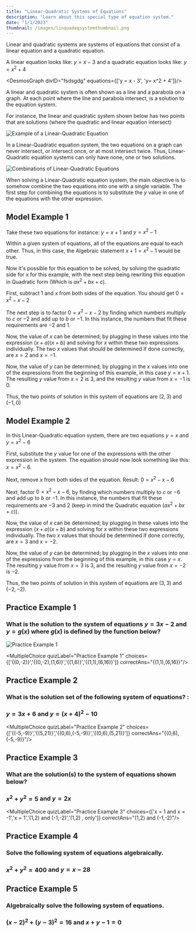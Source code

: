 ```yaml
---
title: "Linear-Quadratic Systems of Equations"
description: "Learn about this special type of equation system."
date: "1/1/2023"
thumbnail: /images/linquadeqsystemthumbnail.png
---
```


Linear and quadratic systems are systems of equations that consist of a linear equation and a quadratic equation.

A linear equation looks like: $y = x - 3$ and a quadratic equation looks like: $y = x^2 + 4$

<DesmosGraph divID="fsdsgdg" equations={['y = x - 3', 'y= x^2 + 4']}/>

A linear and quadratic system is often shown as a line and a parabola on a graph. At each point where the line and parabola intersect, is a solution to the equation system.

For instance, the linear and quadratic system shown below has two points that are solutions (where the quadratic and linear equation intersect)

![Example of a Linear-Quadratic Equation](/images/two_solutions_graph.jpg)

In a Linear-Quadratic equation system, the two equations on a graph can never intersect, or intersect once, or at most intersect twice. Thus, Linear-Quadratic equation systems can only have none, one or two solutions.


![Combinations of Linear-Quadratic Equations](/images/linear-quadratic.png)

When solving a Linear-Quadratic equation system, the main objective is to somehow combine the two equations into one with a single variable. The first step for combining the equations is to substitute the $y$ value in one of the equations with the other expression.

## Model Example 1

Take these two equations for instance: $y ​= x + 1$ and $y = x^2 - 1$

Within a given system of equations,  all of the equations are equal to each other. Thus, in this case, the Algebraic statement $x+1= x^2-1$ would be true.

Now it's possible for this equation to be solved, by solving the quadratic side for x for this example, with the next step being rewriting this equation in Quadratic form (Which is $ax^2 + bx + c$).

First, subtract $1$ and $x$ from both sides of the equation. You should get $0 = x^2 - x - 2$

The next step is to factor $0 = x^2 - x - 2$ by finding which numbers multiply to $c$ or $-2$ and add up to $b$ or $-1$. In this instance, the numbers that fit these requirements are $-2$ and $1$.

Now, the value of $x$ can be determined; by plugging in these values into the expression $(x+a)(x+b)$ and solving for $x$ within these two expressions individually. The two $x$ values that should be determined if done correctly, are $x = 2$ and $x = -1$.

Now, the value of $y$ can be determined; by plugging in the $x$ values into one of the expressions from the beginning of this example, in this case $y = x + 1$. The resulting $y$ value from $x = 2$ is $3$, and the resulting $y$ value from $x = -1$ is $0$.

Thus, the two points of solution in this system of equations are $(2,3)$ and $(-1,0)$

## Model Example 2

In this Linear-Quadratic equation system, there are two equations $y = x$ and $y = x^2 - 6$

First, substitute the $y$ value for one of the expressions with the other expression in the system. The equation should now look something like this: $x = x^2 - 6$.

Next, remove $x$ from both sides of the equation. Result: $0 = x^2 - x - 6$

Next, factor $0 = x^2 - x - 6$, by finding which numbers multiply to $c$ or $-6$ and add up to $b$ or $-1$. In this instance, the numbers that fit these requirements are $-3$ and $2$ (keep in mind the Quadratic equation $(ax^2 + bx + c)$).

Now, the value of $x$ can be determined; by plugging in these values into the expression $(x+a)(x+b)$ and solving for $x$ within these two expressions individually. The two $x$ values that should be determined if done correctly, are $x = 3$ and $x = -2$.

Now, the value of $y$ can be determined; by plugging in the $x$ values into one of the expressions from the beginning of this example, in this case $y = x$. The resulting $y$ value from $x = 3$ is $3$, and the resulting $y$ value from $x = -2$ is $-2$.


Thus, the two points of solution in this system of equations are $(3,3)$ and $(-2,-2)$.

## Practice Example 1

### What is the solution to the system of equations $y = 3x - 2$ and $y = g(x)$ where $g(x)$ is defined by the function below?

![Practice Example 1](/images/regcca2170105paraboloa.jpg)

<DesmosCalc divID="pracexample1"/>

<MultipleChoice quizLabel="Practice Example 1" choices={['{(0,-2)}','{(0,-2),(1,6)}','{(1,6)}','{(1,1),(6,16)}']} correctAns="{(1,1),(6,16)}"/>

## Practice Example 2

### What is the solution set of the following system of equations? :

### $y = 3x + 6$ and $y = (x + 4)^2 - 10$

<DesmosCalc divID="pracexample2"/>

<MultipleChoice quizLabel="Practice Example 2" choices={['{(-5,-9)}','{(5,21)}','{(0,6),(-5,-9)}','{(0,6),(5,21)}']} correctAns="{(0,6),(-5,-9)}"/>

## Practice Example 3

### What are the solution(s) to the system of equations shown below?

### $x^2 + y^2 = 5$ and $y = 2x$

<DesmosCalc divID="pracexample3"/>

<MultipleChoice quizLabel="Practice Example 3" choices={['x = 1 and x = -1','x = 1','(1,2) and (-1,-2)','(1,2) , only']} correctAns="(1,2) and (-1,-2)"/>

## Practice Example 4

### Solve the following system of equations algebraically.

### $x^2 + y^2 = 400$ and $y = x - 28$

<DesmosCalc divID="pracexample4"/>

<ShortResponse quizLabel="Practice Example 4" regex="^(?=.*12)(?=.*16)(?=.*-12)(?=.*-16).+" />

## Practice Example 5

### Algebraically solve the following system of equations.

### $(x-2)^2 + (y-3)^2 = 16$ and $x + y - 1 = 0$

<DesmosCalc divID="pracexample5"/>

<ShortResponse quizLabel="Practice Example 5" regex="^(?=.*2)(?=.*-2)(?=.*-1)(?=.*3).+" />